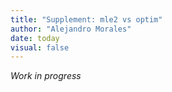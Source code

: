 ```yaml
---
title: "Supplement: mle2 vs optim"
author: "Alejandro Morales"
date: today
visual: false
---
```


*Work in progress*